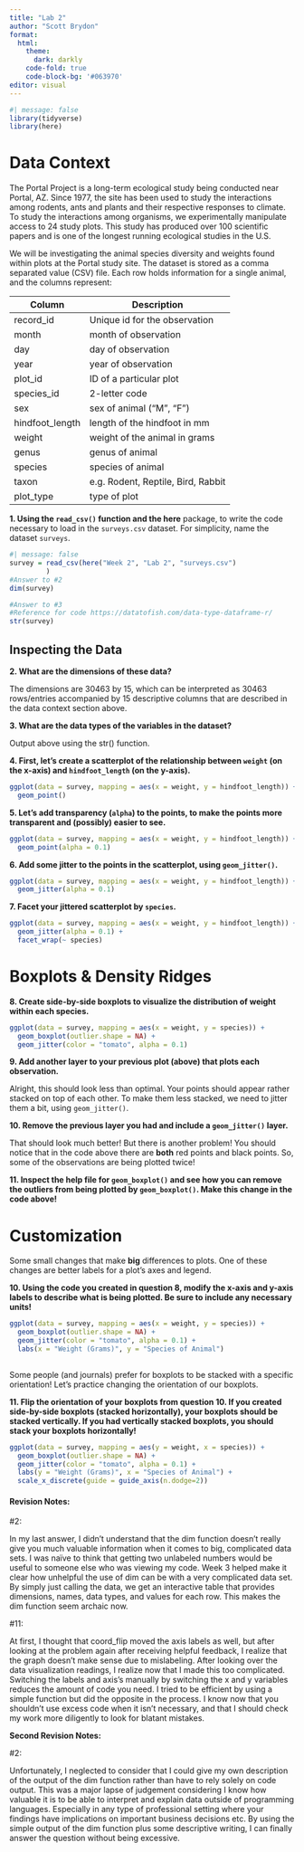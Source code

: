```yaml
---
title: "Lab 2"
author: "Scott Brydon"
format: 
  html: 
    theme:
      dark: darkly
    code-fold: true
    code-block-bg: '#063970'
editor: visual
---
```


```r
#| message: false
library(tidyverse)
library(here)
```

# Data Context

The Portal Project is a long-term ecological study being conducted near Portal, AZ. Since 1977, the site has been used to study the interactions among rodents, ants and plants and their respective responses to climate. To study the interactions among organisms, we experimentally manipulate access to 24 study plots. This study has produced over 100 scientific papers and is one of the longest running ecological studies in the U.S.

We will be investigating the animal species diversity and weights found within plots at the Portal study site. The dataset is stored as a comma separated value (CSV) file. Each row holds information for a single animal, and the columns represent:

| Column          | Description                        |
|-----------------|------------------------------------|
| record_id       | Unique id for the observation      |
| month           | month of observation               |
| day             | day of observation                 |
| year            | year of observation                |
| plot_id         | ID of a particular plot            |
| species_id      | 2-letter code                      |
| sex             | sex of animal ("M", "F")           |
| hindfoot_length | length of the hindfoot in mm       |
| weight          | weight of the animal in grams      |
| genus           | genus of animal                    |
| species         | species of animal                  |
| taxon           | e.g. Rodent, Reptile, Bird, Rabbit |
| plot_type       | type of plot                       |

**1. Using the `read_csv()` function and the here** package, to write the code necessary to load in the `surveys.csv` dataset. For simplicity, name the dataset `surveys`.

```r
#| message: false
survey = read_csv(here("Week 2", "Lab 2", "surveys.csv")
         )
#Answer to #2
dim(survey)

#Answer to #3
#Reference for code https://datatofish.com/data-type-dataframe-r/
str(survey) 
```

## Inspecting the Data

**2. What are the dimensions of these data?**

The dimensions are 30463 by 15, which can be interpreted as 30463 rows/entries accompanied by 15 descriptive columns that are described in the data context section above.

**3. What are the data types of the variables in the dataset?**

Output above using the str() function.

**4. First, let's create a scatterplot of the relationship between `weight` (on the x-axis) and `hindfoot_length` (on the y-axis).**

```r
ggplot(data = survey, mapping = aes(x = weight, y = hindfoot_length)) +
  geom_point()
```

**5. Let's add transparency (`alpha`) to the points, to make the points more transparent and (possibly) easier to see.**

```r
ggplot(data = survey, mapping = aes(x = weight, y = hindfoot_length)) +
  geom_point(alpha = 0.1)
```

**6. Add some jitter to the points in the scatterplot, using `geom_jitter()`.**

```r
ggplot(data = survey, mapping = aes(x = weight, y = hindfoot_length)) +
  geom_jitter(alpha = 0.1)
```

**7. Facet your jittered scatterplot by `species`.**

```r
ggplot(data = survey, mapping = aes(x = weight, y = hindfoot_length)) +
  geom_jitter(alpha = 0.1) +
  facet_wrap(~ species)
```

# Boxplots & Density Ridges

**8. Create side-by-side boxplots to visualize the distribution of weight within each species.**

```r
ggplot(data = survey, mapping = aes(x = weight, y = species)) +
  geom_boxplot(outlier.shape = NA) +
  geom_jitter(color = "tomato", alpha = 0.1)
```

**9. Add another layer to your previous plot (above) that plots each observation.**

Alright, this should look less than optimal. Your points should appear rather stacked on top of each other. To make them less stacked, we need to jitter them a bit, using `geom_jitter()`.

**10. Remove the previous layer you had and include a `geom_jitter()` layer.**

That should look much better! But there is another problem! You should notice that in the code above there are **both** red points and black points. So, some of the observations are being plotted twice!

**11. Inspect the help file for `geom_boxplot()` and see how you can remove the outliers from being plotted by `geom_boxplot()`. Make this change in the code above!**

# Customization

Some small changes that make **big** differences to plots. One of these changes are better labels for a plot's axes and legend.

**10. Using the code you created in question 8, modify the x-axis and y-axis labels to describe what is being plotted. Be sure to include any necessary units!**

```r
ggplot(data = survey, mapping = aes(x = weight, y = species)) +
  geom_boxplot(outlier.shape = NA) +
  geom_jitter(color = "tomato", alpha = 0.1) +
  labs(x = "Weight (Grams)", y = "Species of Animal")
  
```

Some people (and journals) prefer for boxplots to be stacked with a specific orientation! Let's practice changing the orientation of our boxplots.

**11. Flip the orientation of your boxplots from question 10. If you created side-by-side boxplots (stacked horizontally), your boxplots should be stacked vertically. If you had vertically stacked boxplots, you should stack your boxplots horizontally!**

```r
ggplot(data = survey, mapping = aes(y = weight, x = species)) +
  geom_boxplot(outlier.shape = NA) +
  geom_jitter(color = "tomato", alpha = 0.1) +
  labs(y = "Weight (Grams)", x = "Species of Animal") +
  scale_x_discrete(guide = guide_axis(n.dodge=2))
```

#### Revision Notes:

#2:

In my last answer, I didn't understand that the dim function doesn't really give you much valuable information when it comes to big, complicated data sets. I was naïve to think that getting two unlabeled numbers would be useful to someone else who was viewing my code. Week 3 helped make it clear how unhelpful the use of dim can be with a very complicated data set. By simply just calling the data, we get an interactive table that provides dimensions, names, data types, and values for each row. This makes the dim function seem archaic now.

#11:

At first, I thought that coord_flip moved the axis labels as well, but after looking at the problem again after receiving helpful feedback, I realize that the graph doesn't make sense due to mislabeling. After looking over the data visualization readings, I realize now that I made this too complicated. Switching the labels and axis's manually by switching the x and y variables reduces the amount of code you need. I tried to be efficient by using a simple function but did the opposite in the process. I know now that you shouldn't use excess code when it isn't necessary, and that I should check my work more diligently to look for blatant mistakes.

**Second Revision Notes:**

#2:

Unfortunately, I neglected to consider that I could give my own description of the output of the dim function rather than have to rely solely on code output. This was a major lapse of judgement considering I know how valuable it is to be able to interpret and explain data outside of programming languages. Especially in any type of professional setting where your findings have implications on important business decisions etc. By using the simple output of the dim function plus some descriptive writing, I can finally answer the question without being excessive.
